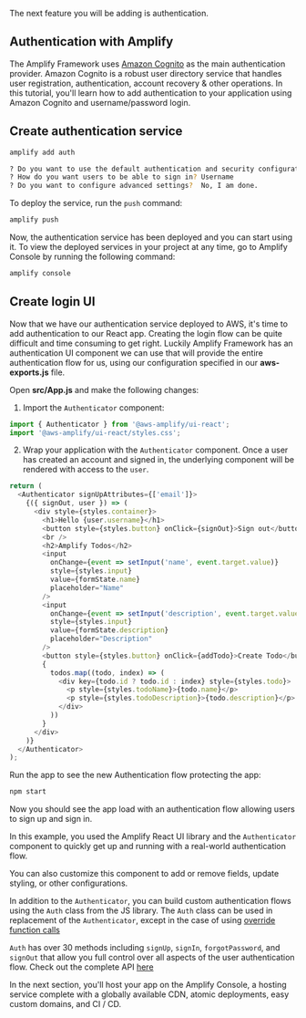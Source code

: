 The next feature you will be adding is authentication.

## Authentication with Amplify

The Amplify Framework uses [Amazon Cognito](https://aws.amazon.com/cognito/) as the main authentication provider. Amazon Cognito is a robust user directory service that handles user registration, authentication, account recovery & other operations. In this tutorial, you'll learn how to add authentication to your application using Amazon Cognito and username/password login.

## Create authentication service

```bash
amplify add auth

? Do you want to use the default authentication and security configuration? Default configuration
? How do you want users to be able to sign in? Username
? Do you want to configure advanced settings?  No, I am done.
```

To deploy the service, run the `push` command:

```bash
amplify push
```

Now, the authentication service has been deployed and you can start using it. To view the deployed services in your project at any time, go to Amplify Console by running the following command:

```bash
amplify console
```

## Create login UI

Now that we have our authentication service deployed to AWS, it's time to add authentication to our React app. Creating the login flow can be quite difficult and time consuming to get right. Luckily Amplify Framework has an authentication UI component we can use that will provide the entire authentication flow for us, using our configuration specified in our __aws-exports.js__ file.

Open __src/App.js__ and make the following changes:

1. Import the `Authenticator` component:

```javascript
import { Authenticator } from '@aws-amplify/ui-react';
import '@aws-amplify/ui-react/styles.css';
```

2. Wrap your application with the `Authenticator` component. Once a user has created an account and signed in, the underlying component will be rendered with access to the `user`.

```javascript
return (
  <Authenticator signUpAttributes={['email']}>
    {({ signOut, user }) => (
      <div style={styles.container}>
        <h1>Hello {user.username}</h1>
        <button style={styles.button} onClick={signOut}>Sign out</button>
        <br />
        <h2>Amplify Todos</h2>
        <input
          onChange={event => setInput('name', event.target.value)}
          style={styles.input}
          value={formState.name}
          placeholder="Name"
        />
        <input
          onChange={event => setInput('description', event.target.value)}
          style={styles.input}
          value={formState.description}
          placeholder="Description"
        />
        <button style={styles.button} onClick={addTodo}>Create Todo</button>
        {
          todos.map((todo, index) => (
            <div key={todo.id ? todo.id : index} style={styles.todo}>
              <p style={styles.todoName}>{todo.name}</p>
              <p style={styles.todoDescription}>{todo.description}</p>
            </div>
          ))
        }
      </div>
    )}
  </Authenticator>
);
```

Run the app to see the new Authentication flow protecting the app:

```bash
npm start
```

Now you should see the app load with an authentication flow allowing users to sign up and sign in.

In this example, you used the Amplify React UI library and the `Authenticator` component to quickly get up and running with a real-world authentication flow.

You can also customize this component to add or remove fields, update styling, or other configurations.

In addition to the `Authenticator`, you can build custom authentication flows using the `Auth` class from the JS library. The `Auth` class can be used in replacement of the `Authenticator`, except in the case of using [override function calls](https://ui.docs.amplify.aws/components/authenticator#override-function-calls)

`Auth` has over 30 methods including `signUp`, `signIn`, `forgotPassword`, and `signOut` that allow you full control over all aspects of the user authentication flow. Check out the complete API [here](https://aws-amplify.github.io/amplify-js/api/classes/authclass.html)

In the next section, you'll host your app on the Amplify Console, a hosting service complete with a globally available CDN, atomic deployments, easy custom domains, and CI / CD.
